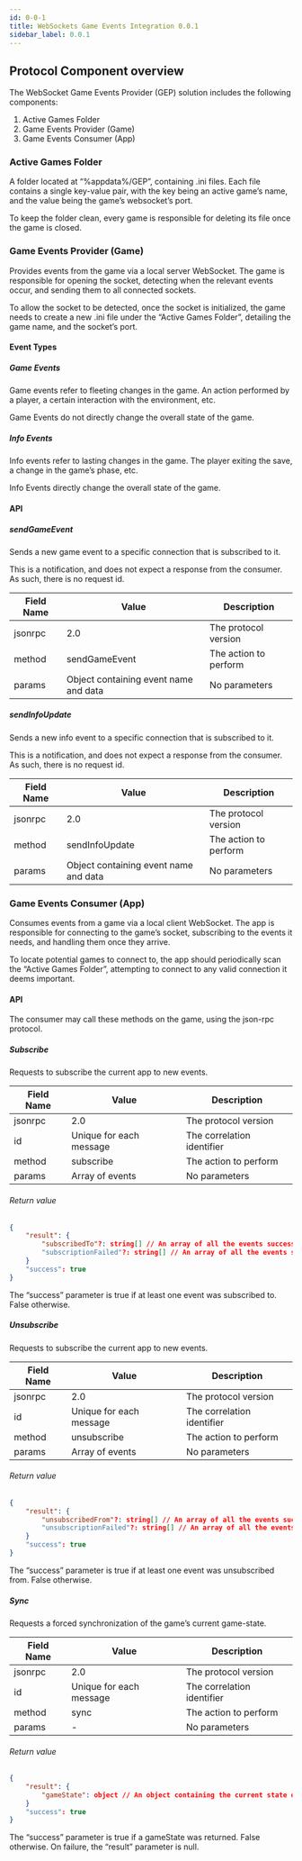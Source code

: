 ```yaml
---
id: 0-0-1
title: WebSockets Game Events Integration 0.0.1
sidebar_label: 0.0.1
---
```


## Protocol Component overview
The WebSocket Game Events Provider (GEP) solution includes the following components:
1. Active Games Folder
2. Game Events Provider (Game)
3. Game Events Consumer (App)

### Active Games Folder
A folder located at “%appdata%/GEP”, containing .ini files. Each file contains a single key-value pair, with the key being an active game’s name, and the value being the game’s websocket’s port.

To keep the folder clean, every game is responsible for deleting its file once the game is closed.

### Game Events Provider (Game)
Provides events from the game via a local server WebSocket. The game is responsible for opening the socket, detecting when the relevant events occur, and sending them to all connected sockets.

To allow the socket to be detected, once the socket is initialized, the game needs to create a new .ini file under the “Active Games Folder”, detailing the game name, and the socket’s port.

#### Event Types
##### Game Events
Game events refer to fleeting changes in the game. An action performed by a player, a certain interaction with the environment, etc.

Game Events do not directly change the overall state of the game.

##### Info Events
Info events refer to lasting changes in the game. The player exiting the save, a change in the game’s phase, etc.

Info Events directly change the overall state of the game.

#### API
##### sendGameEvent
Sends a new game event to a specific connection that is subscribed to it.

This is a notification, and does not expect a response from the consumer. As such, there is no request id.

Field Name          | Value    | Description |
------------ | ------------| ------------- |
jsonrpc | 2.0 | The protocol version |
method | sendGameEvent | The action to perform |
params | Object containing event name and data | No parameters |

##### sendInfoUpdate
Sends a new info event to a specific connection that is subscribed to it.

This is a notification, and does not expect a response from the consumer. As such, there is no request id.

Field Name          | Value    | Description |
------------ | ------------| ------------- |
jsonrpc | 2.0 | The protocol version |
method | sendInfoUpdate | The action to perform |
params | Object containing event name and data | No parameters |

### Game Events Consumer (App)
Consumes events from a game via a local client WebSocket. The app is responsible for connecting to the game’s socket, subscribing to the events it needs, and handling them once they arrive.

To locate potential games to connect to, the app should periodically scan the “Active Games Folder”, attempting to connect to any valid connection it deems important.

#### API
The consumer may call these methods on the game, using the json-rpc protocol.

##### Subscribe
Requests to subscribe the current app to new events.

Field Name          | Value    | Description |
------------ | ------------| ------------- |
jsonrpc | 2.0 | The protocol version |
id | Unique for each message | The correlation identifier |
method | subscribe | The action to perform |
params | Array of events | No parameters |

###### Return value
```json
{ 
    "result": {
        "subscribedTo"?: string[] // An array of all the events successfully subscribed to
        "subscriptionFailed"?: string[] // An array of all the events subscribing to failed
    }
    "success": true
}
```

The “success” parameter is true if at least one event was subscribed to. False otherwise.

##### Unsubscribe
Requests to subscribe the current app to new events.

Field Name          | Value    | Description |
------------ | ------------| ------------- |
jsonrpc | 2.0 | The protocol version |
id | Unique for each message | The correlation identifier |
method | unsubscribe | The action to perform |
params | Array of events | No parameters |

###### Return value
```json
{ 
    "result": {
        "unsubscribedFrom"?: string[] // An array of all the events successfully unsubscribed from
        "unsubscriptionFailed"?: string[] // An array of all the events unsubscribing from failed
    }
    "success": true
}
```

The “success” parameter is true if at least one event was unsubscribed from. False otherwise.

##### Sync
Requests a forced synchronization of the game’s current game-state.

Field Name          | Value    | Description |
------------ | ------------| ------------- |
jsonrpc | 2.0 | The protocol version |
id | Unique for each message | The correlation identifier |
method | sync | The action to perform |
params | - | No parameters |

###### Return value
```json
{ 
    "result": {
        "gameState": object // An object containing the current state of all info-events data
    }
    "success": true
}
```

The “success” parameter is true if a gameState was returned. False otherwise.
On failure, the “result” parameter is null.